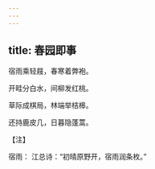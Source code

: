 ```yaml
---
---
---
```

title: 春园即事
---




宿雨乘轻屐，春寒着弊袍。

开畦分白水，间柳发红桃。

草际成棋局，林端举桔槔。

还持鹿皮几，日暮隐蓬蒿。

【注】

宿雨： 江总诗：“初晴原野开，宿雨润条枚。”